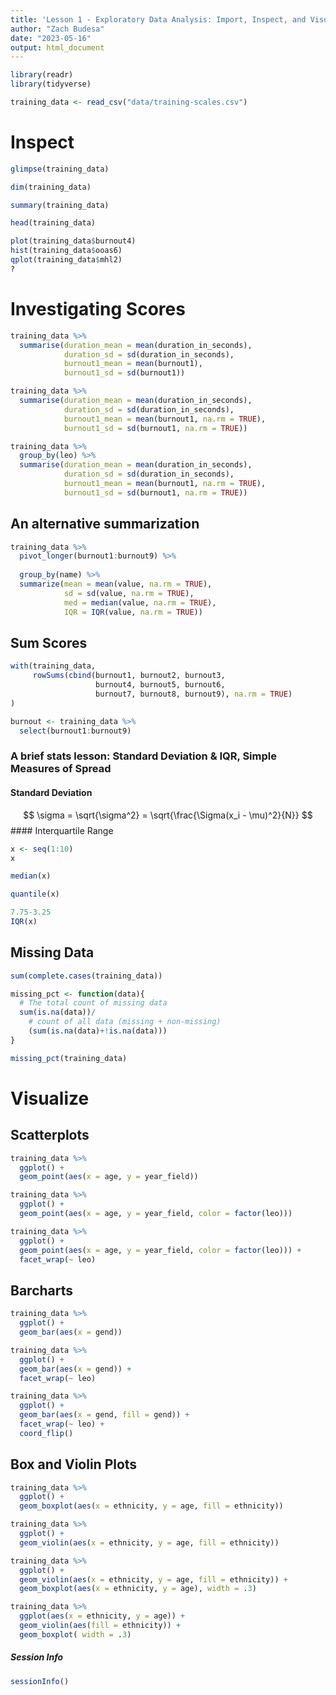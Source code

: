 ```yaml
---
title: 'Lesson 1 - Exploratory Data Analysis: Import, Inspect, and Visualize Data'
author: "Zach Budesa"
date: "2023-05-16"
output: html_document
---
```


```r
library(readr)
library(tidyverse)
```


```r
training_data <- read_csv("data/training-scales.csv")
```

# Inspect
```r
glimpse(training_data)

dim(training_data)

summary(training_data)

head(training_data)
```

```r
plot(training_data$burnout4)
hist(training_data$ooas6)
qplot(training_data$mhl2)
?
```


# Investigating Scores
```r
training_data %>% 
  summarise(duration_mean = mean(duration_in_seconds),
            duration_sd = sd(duration_in_seconds),
            burnout1_mean = mean(burnout1),
            burnout1_sd = sd(burnout1))

```

```r
training_data %>% 
  summarise(duration_mean = mean(duration_in_seconds),
            duration_sd = sd(duration_in_seconds),
            burnout1_mean = mean(burnout1, na.rm = TRUE),
            burnout1_sd = sd(burnout1, na.rm = TRUE))
```

```r
training_data %>% 
  group_by(leo) %>% 
  summarise(duration_mean = mean(duration_in_seconds),
            duration_sd = sd(duration_in_seconds),
            burnout1_mean = mean(burnout1, na.rm = TRUE),
            burnout1_sd = sd(burnout1, na.rm = TRUE))
```

## An alternative summarization
```r
training_data %>% 
  pivot_longer(burnout1:burnout9) %>% 
  
  group_by(name) %>% 
  summarize(mean = mean(value, na.rm = TRUE),
            sd = sd(value, na.rm = TRUE),
            med = median(value, na.rm = TRUE),
            IQR = IQR(value, na.rm = TRUE))
```


## Sum Scores
```r
with(training_data,
     rowSums(cbind(burnout1, burnout2, burnout3,
                   burnout4, burnout5, burnout6,
                   burnout7, burnout8, burnout9), na.rm = TRUE)
)

burnout <- training_data %>% 
  select(burnout1:burnout9)


```

### A brief stats lesson: Standard Deviation & IQR, Simple Measures of Spread
#### Standard Deviation
$$
\sigma = \sqrt{\sigma^2} = \sqrt{\frac{\Sigma(x_i - \mu)^2}{N}}
$$
#### Interquartile Range
```r
x <- seq(1:10)
x

median(x)

quantile(x)

7.75-3.25
IQR(x)
```


## Missing Data
```r
sum(complete.cases(training_data))

missing_pct <- function(data){
  # The total count of missing data
  sum(is.na(data))/
    # count of all data (missing + non-missing)
    (sum(is.na(data)+!is.na(data)))
}

missing_pct(training_data)
```




# Visualize
## Scatterplots

```r
training_data %>% 
  ggplot() +
  geom_point(aes(x = age, y = year_field))
```

```r
training_data %>% 
  ggplot() +
  geom_point(aes(x = age, y = year_field, color = factor(leo)))
```

```r
training_data %>% 
  ggplot() +
  geom_point(aes(x = age, y = year_field, color = factor(leo))) +
  facet_wrap(~ leo)
```

## Barcharts
```r
training_data %>% 
  ggplot() +
  geom_bar(aes(x = gend))
```

```r
training_data %>% 
  ggplot() +
  geom_bar(aes(x = gend)) +
  facet_wrap(~ leo)
```

```r
training_data %>% 
  ggplot() +
  geom_bar(aes(x = gend, fill = gend)) +
  facet_wrap(~ leo) +
  coord_flip()
```

## Box and Violin Plots
```r
training_data %>% 
  ggplot() +
  geom_boxplot(aes(x = ethnicity, y = age, fill = ethnicity))
```


```r
training_data %>% 
  ggplot() +
  geom_violin(aes(x = ethnicity, y = age, fill = ethnicity))
```

```r
training_data %>% 
  ggplot() +
  geom_violin(aes(x = ethnicity, y = age, fill = ethnicity)) +
  geom_boxplot(aes(x = ethnicity, y = age), width = .3)
```

```r
training_data %>% 
  ggplot(aes(x = ethnicity, y = age)) +
  geom_violin(aes(fill = ethnicity)) +
  geom_boxplot( width = .3)
```







##### Session Info
```r
sessionInfo()
```

